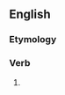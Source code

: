 ==English==

===Etymology===
{{suffix|en|build|eth|nocat=1}}

===Verb===
{{head|en|verb form}}

# {{en-archaic third-person singular of|build}}